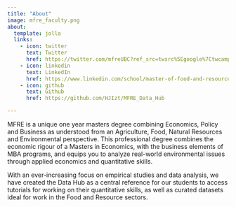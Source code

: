 ```yaml
---
title: "About"
image: mfre_faculty.png
about:
  template: jolla
  links:
    - icon: twitter
      text: Twitter
      href: https://twitter.com/mfreUBC?ref_src=twsrc%5Egoogle%7Ctwcamp%5Eserp%7Ctwgr%5Eauthor
    - icon: linkedin
      text: LinkedIn
      href: https://www.linkedin.com/school/master-of-food-and-resource-economics/
    - icon: github
      text: Github
      href: https://github.com/HJIzt/MFRE_Data_Hub

---
```


MFRE is a unique one year masters degree combining Economics, Policy and Business as understood from an Agriculture, Food, Natural Resources and Environmental perspective. This professional degree combines the economic rigour of a Masters in Economics, with the business elements of MBA programs, and equips you to analyze real-world environmental issues through applied economics and quantitative skills.

With an ever-increasing focus on empirical studies and data analysis, we have created the Data Hub as a central reference for our students to access tutorials for working on their quantitative skills, as well as curated datasets ideal for work in the Food and Resource sectors.

